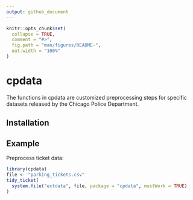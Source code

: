 ```yaml
---
output: github_document
---
```


<!-- README.md is generated from README.Rmd. Please edit that file -->

```r
knitr::opts_chunk$set(
  collapse = TRUE,
  comment = "#>",
  fig.path = "man/figures/README-",
  out.width = "100%"
)
```

# cpdata

<!-- badges: start -->
<!-- badges: end -->

The functions in cpdata are customized preprocessing steps for specific
datasets released by the Chicago Police Department.

## Installation

<!-- To install cpdata: -->

<!-- ```{r install, include = FALSE} -->
<!-- install.packages("devtools") -->
<!-- devtools::install_github("george-wood/cpdata") -->
<!-- ``` -->

## Example

Preprocess ticket data:

```r
library(cpdata)
file <- "parking_tickets.csv"
tidy_ticket(
  system.file("extdata", file, package = "cpdata", mustWork = TRUE)
)
```
